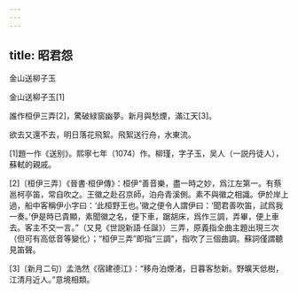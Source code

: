 ```yaml
---
---
---
```

title: 昭君怨
---




金山送柳子玉

金山送柳子玉[1]





誰作桓伊三弄[2]，驚破緑窗幽夢。新月與愁煙，滿江天[3]。

欲去又還不去，明日落花飛絮。飛絮送行舟，水東流。

[1]題一作《送别》。熙寧七年（1074）作。柳瑾，字子玉，吴人（一説丹徒人），蘇軾的親戚。

[2]〔桓伊三弄〕《晉書·桓伊傳》：桓伊“善音樂，盡一時之妙，爲江左第一。有蔡邕柯亭笛，常自吹之。王徽之赴召京師，泊舟青溪側。素不與徽之相識。伊於岸上過，船中客稱伊小字曰：‘此桓野王也。’徽之便令人謂伊曰：‘聞君善吹笛，試爲我一奏。’伊是時已貴顯，素聞徽之名，便下車，踞胡床，爲作三調，弄畢，便上車去。客主不交一言。”（又見《世説新語·任誕》）三弄，原義指全曲主題出現三次（但可有高低音等變化）；“桓伊三弄”即指“三調”，指吹了三個曲調。蘇詞僅謂聽見笛聲。

[3]〔新月二句〕孟浩然《宿建德江》：“移舟泊煙渚，日暮客愁新。野曠天低樹，江清月近人。”意境相類。